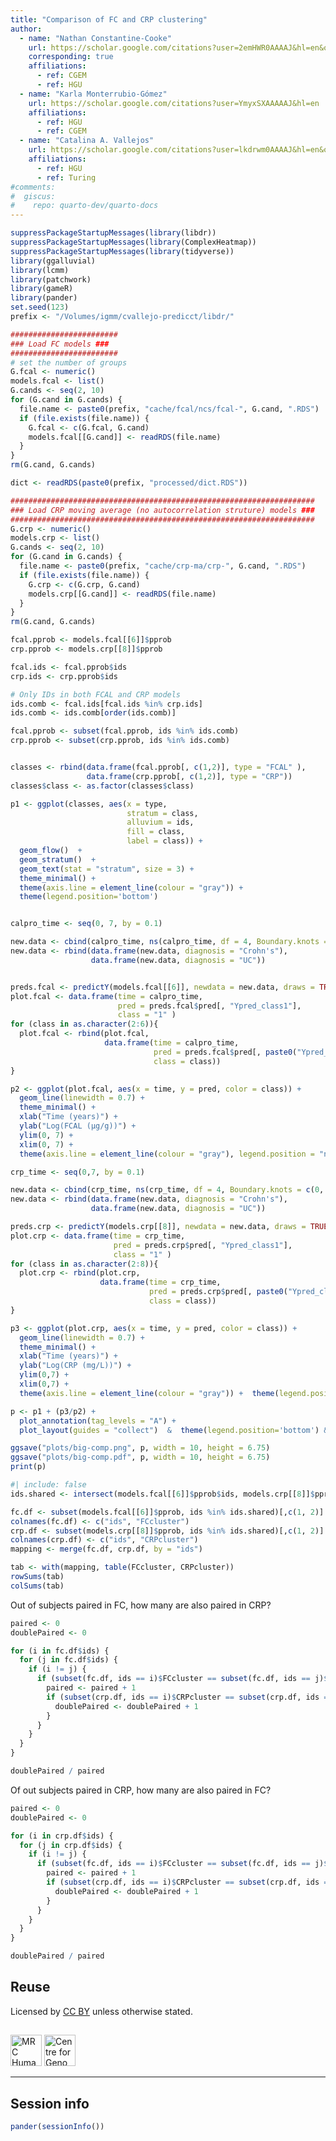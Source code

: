 ```yaml
---
title: "Comparison of FC and CRP clustering"
author:
  - name: "Nathan Constantine-Cooke" 
    url: https://scholar.google.com/citations?user=2emHWR0AAAAJ&hl=en&oi=ao
    corresponding: true
    affiliations:
      - ref: CGEM
      - ref: HGU
  - name: "Karla Monterrubio-Gómez"
    url: https://scholar.google.com/citations?user=YmyxSXAAAAAJ&hl=en
    affiliations:
      - ref: HGU
      - ref: CGEM
  - name: "Catalina A. Vallejos"
    url: https://scholar.google.com/citations?user=lkdrwm0AAAAJ&hl=en&oi=ao
    affiliations:
      - ref: HGU
      - ref: Turing
#comments:
#  giscus: 
#    repo: quarto-dev/quarto-docs
---
```


```R
suppressPackageStartupMessages(library(libdr))
suppressPackageStartupMessages(library(ComplexHeatmap))
suppressPackageStartupMessages(library(tidyverse))
library(ggalluvial)
library(lcmm)
library(patchwork)
library(gameR)
library(pander)
set.seed(123)
prefix <- "/Volumes/igmm/cvallejo-predicct/libdr/"

########################
### Load FC models ###
########################
# set the number of groups
G.fcal <- numeric()
models.fcal <- list()
G.cands <- seq(2, 10)
for (G.cand in G.cands) {
  file.name <- paste0(prefix, "cache/fcal/ncs/fcal-", G.cand, ".RDS")
  if (file.exists(file.name)) {
    G.fcal <- c(G.fcal, G.cand)
    models.fcal[[G.cand]] <- readRDS(file.name)
  }
}
rm(G.cand, G.cands)

dict <- readRDS(paste0(prefix, "processed/dict.RDS"))

####################################################################
### Load CRP moving average (no autocorrelation struture) models ###
####################################################################
G.crp <- numeric()
models.crp <- list()
G.cands <- seq(2, 10)
for (G.cand in G.cands) {
  file.name <- paste0(prefix, "cache/crp-ma/crp-", G.cand, ".RDS")
  if (file.exists(file.name)) {
    G.crp <- c(G.crp, G.cand)
    models.crp[[G.cand]] <- readRDS(file.name)
  }
}
rm(G.cand, G.cands)
```


```R
fcal.pprob <- models.fcal[[6]]$pprob
crp.pprob <- models.crp[[8]]$pprob

fcal.ids <- fcal.pprob$ids
crp.ids <- crp.pprob$ids

# Only IDs in both FCAL and CRP models
ids.comb <- fcal.ids[fcal.ids %in% crp.ids]
ids.comb <- ids.comb[order(ids.comb)]

fcal.pprob <- subset(fcal.pprob, ids %in% ids.comb)
crp.pprob <- subset(crp.pprob, ids %in% ids.comb)


classes <- rbind(data.frame(fcal.pprob[, c(1,2)], type = "FCAL" ),
                 data.frame(crp.pprob[, c(1,2)], type = "CRP"))
classes$class <- as.factor(classes$class)

p1 <- ggplot(classes, aes(x = type,
                          stratum = class,
                          alluvium = ids,
                          fill = class,
                          label = class)) +
  geom_flow()  +
  geom_stratum()  +
  geom_text(stat = "stratum", size = 3) +
  theme_minimal() +
  theme(axis.line = element_line(colour = "gray")) +
  theme(legend.position='bottom')


calpro_time <- seq(0, 7, by = 0.1)

new.data <- cbind(calpro_time, ns(calpro_time, df = 4, Boundary.knots = c(0,7)))
new.data <- rbind(data.frame(new.data, diagnosis = "Crohn's"),
                  data.frame(new.data, diagnosis = "UC"))


preds.fcal <- predictY(models.fcal[[6]], newdata = new.data, draws = TRUE)
plot.fcal <- data.frame(time = calpro_time,
                        pred = preds.fcal$pred[, "Ypred_class1"],
                        class = "1" )
for (class in as.character(2:6)){
  plot.fcal <- rbind(plot.fcal,
                     data.frame(time = calpro_time,
                                pred = preds.fcal$pred[, paste0("Ypred_class", class)],
                                class = class))
}

p2 <- ggplot(plot.fcal, aes(x = time, y = pred, color = class)) +
  geom_line(linewidth = 0.7) +
  theme_minimal() +
  xlab("Time (years)") +
  ylab("Log(FCAL (µg/g))") +
  ylim(0, 7) +
  xlim(0, 7) +
  theme(axis.line = element_line(colour = "gray"), legend.position = "none") 

crp_time <- seq(0,7, by = 0.1)

new.data <- cbind(crp_time, ns(crp_time, df = 4, Boundary.knots = c(0, 7)))
new.data <- rbind(data.frame(new.data, diagnosis = "Crohn's"),
                  data.frame(new.data, diagnosis = "UC"))

preds.crp <- predictY(models.crp[[8]], newdata = new.data, draws = TRUE)
plot.crp <- data.frame(time = crp_time,
                       pred = preds.crp$pred[, "Ypred_class1"],
                       class = "1" )
for (class in as.character(2:8)){
  plot.crp <- rbind(plot.crp,
                    data.frame(time = crp_time,
                               pred = preds.crp$pred[, paste0("Ypred_class",class)],
                               class = class))
}

p3 <- ggplot(plot.crp, aes(x = time, y = pred, color = class)) +
  geom_line(linewidth = 0.7) +
  theme_minimal() +
  xlab("Time (years)") +
  ylab("Log(CRP (mg/L))") +
  ylim(0,7) +
  xlim(0,7) +
  theme(axis.line = element_line(colour = "gray")) +  theme(legend.position='none')

p <- p1 + (p3/p2) +
  plot_annotation(tag_levels = "A") +
  plot_layout(guides = "collect")  &  theme(legend.position='bottom') & guides(fill = guide_legend(nrow = 1))

ggsave("plots/big-comp.png", p, width = 10, height = 6.75)
ggsave("plots/big-comp.pdf", p, width = 10, height = 6.75)
print(p)
```

```R
#| include: false
ids.shared <- intersect(models.fcal[[6]]$pprob$ids, models.crp[[8]]$pprob$ids)

fc.df <- subset(models.fcal[[6]]$pprob, ids %in% ids.shared)[,c(1, 2)]
colnames(fc.df) <- c("ids", "FCcluster")
crp.df <- subset(models.crp[[8]]$pprob, ids %in% ids.shared)[,c(1, 2)]
colnames(crp.df) <- c("ids", "CRPcluster")
mapping <- merge(fc.df, crp.df, by = "ids")

tab <- with(mapping, table(FCcluster, CRPcluster))
rowSums(tab)
colSums(tab)
```

Out of subjects paired in FC, how many are also paired in CRP?

```R
paired <- 0
doublePaired <- 0

for (i in fc.df$ids) {
  for (j in fc.df$ids) {
    if (i != j) {
      if (subset(fc.df, ids == i)$FCcluster == subset(fc.df, ids == j)$FCcluster){
        paired <- paired + 1
        if (subset(crp.df, ids == i)$CRPcluster == subset(crp.df, ids == j)$CRPcluster) {
          doublePaired <- doublePaired + 1
        }
      }
    }
  }
}

doublePaired / paired
```


Of out subjects paired in CRP, how many are also paired in FC?

```R
paired <- 0
doublePaired <- 0

for (i in crp.df$ids) {
  for (j in crp.df$ids) {
    if (i != j) {
      if (subset(fc.df, ids == i)$FCcluster == subset(fc.df, ids == j)$FCcluster){
        paired <- paired + 1
        if (subset(crp.df, ids == i)$CRPcluster == subset(crp.df, ids == j)$CRPcluster) {
          doublePaired <- doublePaired + 1
        }
      }
    }
  }
}

doublePaired / paired
```



## Reuse {.appendix}

Licensed by 
<a href="https://creativecommons.org/licenses/by/4.0/">CC BY</a>
 unless otherwise stated.
 
## {.appendix}

<div class = "center">
  <img class = "center" src="../../images/MRC_HGU_Edinburgh RGB.png" alt="MRC Human Genetics Unit logo" height = 50px>
  <img src="../../images/cgem-logo.png" alt="Centre for Genomic & Experimental Medicine logo" height = 50px>
</div>

---

## Session info {.appendix}

```R
pander(sessionInfo())
```
